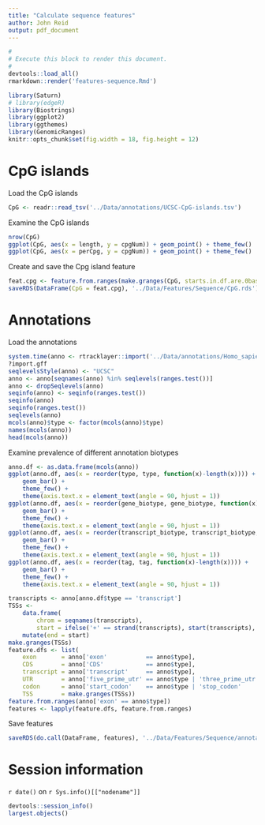 ```yaml
---
title: "Calculate sequence features"
author: John Reid
output: pdf_document
---
```


```r
#
# Execute this block to render this document.
#
devtools::load_all()
rmarkdown::render('features-sequence.Rmd')
```

```r
library(Saturn)
# library(edgeR)
library(Biostrings)
library(ggplot2)
library(ggthemes)
library(GenomicRanges)
knitr::opts_chunk$set(fig.width = 18, fig.height = 12)
```


# CpG islands

Load the CpG islands
```r
CpG <- readr::read_tsv('../Data/annotations/UCSC-CpG-islands.tsv')
```

Examine the CpG islands
```r
nrow(CpG)
ggplot(CpG, aes(x = length, y = cpgNum)) + geom_point() + theme_few()
ggplot(CpG, aes(x = perCpg, y = cpgNum)) + geom_point() + theme_few()
```

Create and save the Cpg island feature
```r
feat.cpg <- feature.from.ranges(make.granges(CpG, starts.in.df.are.0based = TRUE))
saveRDS(DataFrame(CpG = feat.cpg), '../Data/Features/Sequence/CpG.rds')
```


# Annotations

Load the annotations
```r
system.time(anno <- rtracklayer::import('../Data/annotations/Homo_sapiens.GRCh37.82.gtf.gz'))
?import.gff
seqlevelsStyle(anno) <- "UCSC"
anno <- anno[seqnames(anno) %in% seqlevels(ranges.test())]
anno <- dropSeqlevels(anno)
seqinfo(anno) <- seqinfo(ranges.test())
seqinfo(anno)
seqinfo(ranges.test())
seqlevels(anno)
mcols(anno)$type <- factor(mcols(anno)$type)
names(mcols(anno))
head(mcols(anno))
```

Examine prevalence of different annotation biotypes
```r
anno.df <- as.data.frame(mcols(anno))
ggplot(anno.df, aes(x = reorder(type, type, function(x)-length(x)))) +
    geom_bar() +
    theme_few() +
    theme(axis.text.x = element_text(angle = 90, hjust = 1))
ggplot(anno.df, aes(x = reorder(gene_biotype, gene_biotype, function(x)-length(x)))) +
    geom_bar() +
    theme_few() +
    theme(axis.text.x = element_text(angle = 90, hjust = 1))
ggplot(anno.df, aes(x = reorder(transcript_biotype, transcript_biotype, function(x)-length(x)))) +
    geom_bar() +
    theme_few() +
    theme(axis.text.x = element_text(angle = 90, hjust = 1))
ggplot(anno.df, aes(x = reorder(tag, tag, function(x)-length(x)))) +
    geom_bar() +
    theme_few() +
    theme(axis.text.x = element_text(angle = 90, hjust = 1))
```

```r
transcripts <- anno[anno.df$type == 'transcript']
TSSs <-
    data.frame(
        chrom = seqnames(transcripts),
        start = ifelse('+' == strand(transcripts), start(transcripts), end(transcripts))) %>%
    mutate(end = start)
make.granges(TSSs)
feature.dfs <- list(
    exon       = anno['exon'           == anno$type],
    CDS        = anno['CDS'            == anno$type],
    transcript = anno['transcript'     == anno$type],
    UTR        = anno['five_prime_utr' == anno$type | 'three_prime_utr' == anno$type],
    codon      = anno['start_codon'    == anno$type | 'stop_codon'      == anno$type],
    TSS        = make.granges(TSSs))
feature.from.ranges(anno['exon' == anno$type])
features <- lapply(feature.dfs, feature.from.ranges)
```

Save features
```r
saveRDS(do.call(DataFrame, features), '../Data/Features/Sequence/annotation.rds')
```


# Session information

`r date()` on `r Sys.info()[["nodename"]]`
```r
devtools::session_info()
largest.objects()
```
